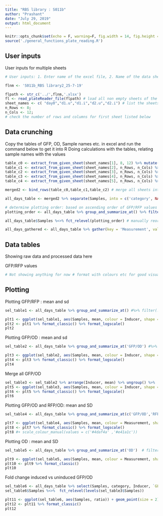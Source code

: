 ```yaml
---
title: "RBS library : S011b"
author: "Prashant"
date: "July 29, 2019"
output: html_document
---
```


```r
knitr::opts_chunk$set(echo = F, warning=F, fig.width = 14, fig.height = 3.5)
source('./general_functions_plate_reading.R')
```

## User inputs


User inputs for multiple sheets

```r
# User inputs: 1. Enter name of the excel file, 2. Name of the data sheet(S) 3. number of rows and columns in plate reader data 4. Title for plots #comment (file name starts in the previous directory of this Rproject)

flnm <- 'S011b_RBS library2_25-7-19'

flpath <- str_c('../',flnm,'.xlsx')
fl <- read_plateReader_file(flpath) # load all non empty sheets of the excel file into fl - as a list 
sheet_names <- c( "day0","d1.u","d1.i","d2.u","d2.i") # list the sheets to be loaded
n_Rows <- 8; 
n_Cols <- 12; 
# check the number of rows and columns for first sheet listed below
```

## Data crunching

Copy the tables of GFP, OD, Sample names etc. in excel and run the command below to get it into R
Doing calculations with the tables, relating sample names with the values

```r
table_c0 <- extract_from_given_sheet(sheet_names[1], 8, 12) %>% mutate(Inducer = '0 uM') %>% mutate(Day = 0) # extracing from each sheet
table_c1 <- extract_from_given_sheet(sheet_names[2], n_Rows, n_Cols) %>% mutate(Inducer = '0 uM') %>% mutate(Day = 1)
table_c2 <- extract_from_given_sheet(sheet_names[3], n_Rows, n_Cols) %>% mutate(Inducer = '1 uM') %>% mutate(Day = 1)
table_c3 <- extract_from_given_sheet(sheet_names[4], n_Rows, n_Cols) %>% mutate(Inducer = '0 uM') %>% mutate(Day = 2)
table_c4 <- extract_from_given_sheet(sheet_names[5], n_Rows, n_Cols) %>% mutate(Inducer = '1 uM') %>% mutate(Day = 2)

merged2 <- bind_rows(table_c0,table_c1,table_c2) # merge all sheets into 1 table

all_days_table <- merged2 %>% separate(Samples, into = c('category', NA), sep = '\\.', remove = F) %>% mutate(category  = fct_lump(category, 2, other_level = 'Controls')) # create a category row for controls and the library clones 6 and 7

# determine plotting order: based on ascending order of GFP/RFP values
plotting_order <- all_days_table %>% group_and_summarize_at() %>% filter(str_detect(Inducer,'0')) %>% arrange(mean) %>% ungroup() %>%  mutate(Samples = fct_inorder(Samples)) %>% pull(Samples) %>% levels()

all_days_table$Samples %<>% fct_relevel(plotting_order) # manually reorder samples for plotting

all_days_gathered <- all_days_table %>% gather(key = 'Measurement', value = 'Reading', OD, GFP, RFP, 'GFP/RFP', 'GFP/OD', 'RFP/OD') # gather different measurements and ratios into 1 column

```

## Data tables

Showing raw data and processed data here 

GFP/RFP values
``` r
# Not showing anything for now # format with colours etc for good visualization
```


## Plotting

Plotting GFP/RFP : mean and sd

```r
sel_table1 <- all_days_table %>% group_and_summarize_at() #%>% filter(!str_detect(Samples, "MG|LB")) %>% filter(!str_detect(Inducer, "s")) # filter neccesary samples for plotting ; by default mean and variance of GFP/RFP column

plt1 <- ggplot(sel_table1, aes(Samples, mean, colour = Inducer, shape = Inducer)) + geom_point(size = 2) + facet_wrap(~ category, scales = 'free_x') + scale_shape_manual(values = c(18,19,2)) + ylab('GFP/RFP (a.u.)') + ggtitle('RBS mutant library')
plt2 <- plt1 %>% format_classic() %>% format_logscale()
plt2

```

Plotting GFP/OD : mean and sd

```r
sel_table2 <- all_days_table %>% group_and_summarize_at('GFP/OD') #%>% filter(!str_detect(Samples, "MG|LB")) %>% filter(!str_detect(Inducer, "s")) # filter neccesary samples for plotting ; by default mean and variance of GFP/RFP column

plt3 <- ggplot(sel_table2, aes(Samples, mean, colour = Inducer, shape = Inducer)) + geom_point(size = 2) + facet_wrap(~ category, scales = 'free_x') + scale_shape_manual(values = c(18,19,2)) + ylab('GFP/OD (a.u.)') + ggtitle('RBS mutant library')
plt4 <- plt3 %>% format_classic() %>% format_logscale()
plt4
```

Merge all GFP/OD

```r
sel_table3 <- sel_table2 %>% arrange(Inducer, mean) %>% ungroup() %>%  mutate(Samples = fct_inorder(Samples)) # arrange samples in ascending order of uninduced
plt5 <- ggplot(sel_table3, aes(Samples, mean, colour = Inducer, shape = Inducer)) + geom_point(size = 2) + scale_shape_manual(values = c(18,19,2)) + ylab('GFP/OD (a.u.)') + ggtitle('RBS mutant library')
plt6 <- plt5 %>% format_classic() %>% format_logscale()
plt6
```

Plotting GFP/OD and RFP/OD: mean and SD

```r
sel_table4 <- all_days_table %>% group_and_summarize_at(c('GFP/OD','RFP/OD')) %>% filter(!str_detect(Inducer,'-')) #%>% arrange(Inducer, Measurement, mean) %>% ungroup() %>%  mutate(Samples = fct_inorder(Samples)) # arrange samples in ascending order of uninduced # filter neccesary samples for plotting ; by default mean and variance of GFP/RFP column

plt7 <- ggplot(sel_table4, aes(Samples, mean, colour = Measurement, shape = Inducer)) + geom_point(size = 2) + scale_shape_manual(values = c(1,19,2)) + facet_wrap(~ category, scales = 'free_x') + ylab('Fluorescence/OD (a.u.)') + ggtitle('RBS mutant library')
plt8 <- plt7 %>% format_classic() %>% format_logscale()
plt8 #+ scale_colour_manual(values = c('#4daf4a' ,'#e41a1c'))
```

Plotting OD : mean and SD

```r
sel_table5 <- all_days_table %>% group_and_summarize_at('OD')  # filter neccesary samples for plotting ; by default mean and variance of GFP/RFP column

plt9 <- ggplot(sel_table5, aes(Samples, mean, colour = Measurement, shape = Inducer)) + geom_point(size = 2) + scale_shape_manual(values = c(1,19,2)) + facet_wrap(~ category, scales = 'free_x') + ylab('OD') + ggtitle('RBS mutant library')
plt10 <- plt9 %>% format_classic()
plt10
```

Fold change induced vs uninduced GFP/OD

```r
sel_table6 <- all_days_table %>% select(Samples, category, Inducer, `GFP/OD`) %>% filter(!str_detect(Inducer, 'Primary')) %>% spread(Inducer, `GFP/OD`) %>% mutate(ratio = `1 uM`/`0 uM`) # spread GFP/OD for induced and uninduced and calculate ratio
sel_table6$Samples %<>%  fct_relevel(levels(sel_table3$Samples))

plt11 <- ggplot(sel_table6, aes(Samples, ratio)) + geom_point(size = 2) + facet_wrap(~ category, scales = 'free_x') + geom_hline(yintercept = 1) + ylab('Induced/Uninduced ratio (GFP/OD)') + ggtitle('RBS mutant library')
plt12 <- plt11 %>% format_classic()
plt12
```

